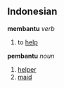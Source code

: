 == Indonesian ==

'''membantu'''
''verb''

# to [[help]]


'''pembantu'''
''noun''

# [[helper]]
# [[maid]]